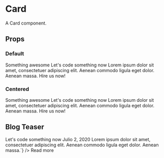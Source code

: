 
<Meta title='components/Card' component={Card} />

# Card

A Card component.

## Props

<Props of={Card} />

### Default

<Preview>
  <Story name='Default'>
    <Card>
      <Card.Intro>Something awesome</Card.Intro>
      <Link to='/' variant='default'>
        <Card.Image
          image={{
            src: "https://placeimg.com/1000/480/tech",
            alt: "tech related stuff",
          }}
        />
      </Link>
      <Card.Heading>Let&#39;s code something now</Card.Heading>
      <Card.Text>
        Lorem ipsum dolor sit amet, consectetuer adipiscing elit. Aenean commodo
        ligula eget dolor. Aenean massa.
      </Card.Text>
      <Card.Button to='/'>Hire us now!</Card.Button>
    </Card>
  </Story>
</Preview>

### Centered

<Preview>
  <Story name='Centered'>
    <Card align='center'>
      <Card.Intro>Something awesome</Card.Intro>
      <Link to='/' variant='default'>
        <Card.Image
          image={{
            src: "https://placeimg.com/1000/480/tech",
            alt: "tech related stuff",
          }}
        />
      </Link>
      <Card.Heading>Let&#39;s code something now</Card.Heading>
      <Card.Text>
        Lorem ipsum dolor sit amet, consectetuer adipiscing elit. Aenean commodo
        ligula eget dolor. Aenean massa.
      </Card.Text>
      <Card.Button to='/'>Hire us now!</Card.Button>
    </Card>
  </Story>
</Preview>

## Blog Teaser

<Preview>
  <Story name='Blog Teaser'>
    <Card
      sx={{
        maxWidth: 400,
        border: "2px solid grey",
        m: "medium",
        display: "flex",
        flexDirection: "column",
        alignItems: "flex-start",
      }}
    >
      <Link to='/' variant='default'>
        <Card.Image
          image={{
            src: "https://placeimg.com/1000/480/tech",
            alt: "tech related stuff",
          }}
        />
      </Link>
      <Card.Heading>Let&#39;s code something now</Card.Heading>
      <Card.Text sx={{ fontSize: "tiny" }}>
        <Icon icon='calendar' sx={{ pt: 2, mr: "xsmall" }} />
        Julio 2, 2020
      </Card.Text>
      <Card.RichText
        sx={{ flex: 1 }}
        text={`<strong>Lorem ipsum dolor sit amet</strong>, consectetuer adipiscing elit. 
        Aenean commodo ligula eget dolor. Aenean massa.`}
      />
      <Card.Button to='/'>Read more</Card.Button>
    </Card>
  </Story>
</Preview>

